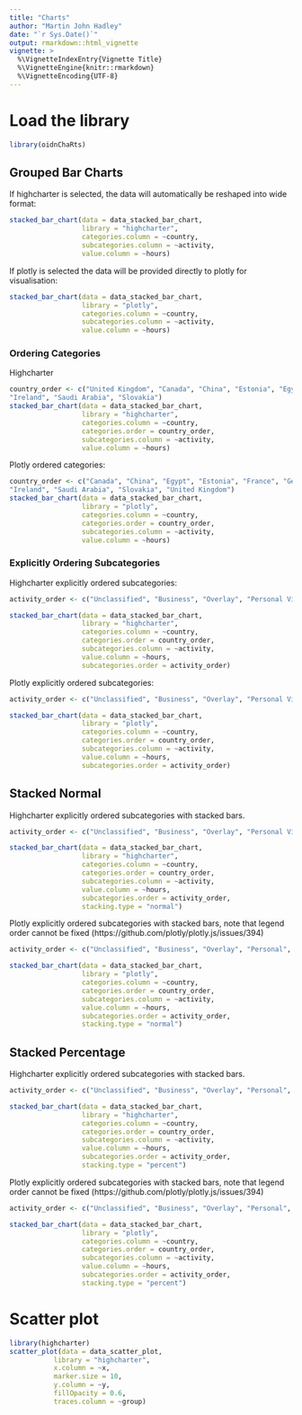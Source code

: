 ```yaml
---
title: "Charts"
author: "Martin John Hadley"
date: "`r Sys.Date()`"
output: rmarkdown::html_vignette
vignette: >
  %\VignetteIndexEntry{Vignette Title}
  %\VignetteEngine{knitr::rmarkdown}
  %\VignetteEncoding{UTF-8}
---
```


<!-- ANY PACKAGES USED HERE MUST BE LOADED IN THE DESCRIPTION FILE AS WELL !-->

# Load the library

```r
library(oidnChaRts)
```


## Grouped Bar Charts

If highcharter is selected, the data will automatically be reshaped into wide format:

```r
stacked_bar_chart(data = data_stacked_bar_chart,
                  library = "highcharter",
                  categories.column = ~country,
                  subcategories.column = ~activity,
                  value.column = ~hours)
```

If plotly is selected the data will be provided directly to plotly for visualisation:

```r
stacked_bar_chart(data = data_stacked_bar_chart,
                  library = "plotly",
                  categories.column = ~country,
                  subcategories.column = ~activity,
                  value.column = ~hours)
```

### Ordering Categories

Highcharter

```r
country_order <- c("United Kingdom", "Canada", "China", "Estonia", "Egypt", "France", "Germany", 
"Ireland", "Saudi Arabia", "Slovakia")
stacked_bar_chart(data = data_stacked_bar_chart,
                  library = "highcharter",
                  categories.column = ~country,
                  categories.order = country_order,
                  subcategories.column = ~activity,
                  value.column = ~hours)
```

Plotly ordered categories:

```r
country_order <- c("Canada", "China", "Egypt", "Estonia", "France", "Germany", 
"Ireland", "Saudi Arabia", "Slovakia", "United Kingdom")
stacked_bar_chart(data = data_stacked_bar_chart,
                  library = "plotly",
                  categories.column = ~country,
                  categories.order = country_order,
                  subcategories.column = ~activity,
                  value.column = ~hours)
```

### Explicitly Ordering Subcategories

Highcharter explicitly ordered subcategories:

```r
activity_order <- c("Unclassified", "Business", "Overlay", "Personal Visit", "Teleconference")

stacked_bar_chart(data = data_stacked_bar_chart,
                  library = "highcharter",
                  categories.column = ~country,
                  categories.order = country_order,
                  subcategories.column = ~activity,
                  value.column = ~hours,
                  subcategories.order = activity_order)
```

Plotly explicitly ordered subcategories:

```r
activity_order <- c("Unclassified", "Business", "Overlay", "Personal Visit", "Teleconference")

stacked_bar_chart(data = data_stacked_bar_chart,
                  library = "plotly",
                  categories.column = ~country,
                  categories.order = country_order,
                  subcategories.column = ~activity,
                  value.column = ~hours,
                  subcategories.order = activity_order)
```

## Stacked Normal

Highcharter explicitly ordered subcategories with stacked bars.

```r
activity_order <- c("Unclassified", "Business", "Overlay", "Personal Visit", "Teleconference")

stacked_bar_chart(data = data_stacked_bar_chart,
                  library = "highcharter",
                  categories.column = ~country,
                  categories.order = country_order,
                  subcategories.column = ~activity,
                  value.column = ~hours,
                  subcategories.order = activity_order,
                  stacking.type = "normal")
```

Plotly explicitly ordered subcategories with stacked bars, note that legend order cannot be fixed (https://github.com/plotly/plotly.js/issues/394)

```r
activity_order <- c("Unclassified", "Business", "Overlay", "Personal", "Teleconference")

stacked_bar_chart(data = data_stacked_bar_chart,
                  library = "plotly",
                  categories.column = ~country,
                  categories.order = country_order,
                  subcategories.column = ~activity,
                  value.column = ~hours,
                  subcategories.order = activity_order,
                  stacking.type = "normal")
```



## Stacked Percentage

Highcharter explicitly ordered subcategories with stacked bars.

```r
activity_order <- c("Unclassified", "Business", "Overlay", "Personal", "Teleconference")

stacked_bar_chart(data = data_stacked_bar_chart,
                  library = "highcharter",
                  categories.column = ~country,
                  categories.order = country_order,
                  subcategories.column = ~activity,
                  value.column = ~hours,
                  subcategories.order = activity_order,
                  stacking.type = "percent")
```

Plotly explicitly ordered subcategories with stacked bars, note that legend order cannot be fixed (https://github.com/plotly/plotly.js/issues/394)

```r
activity_order <- c("Unclassified", "Business", "Overlay", "Personal", "Teleconference")

stacked_bar_chart(data = data_stacked_bar_chart,
                  library = "plotly",
                  categories.column = ~country,
                  categories.order = country_order,
                  subcategories.column = ~activity,
                  value.column = ~hours,
                  subcategories.order = activity_order,
                  stacking.type = "percent")
```

# Scatter plot

```r
library(highcharter)
scatter_plot(data = data_scatter_plot,
           library = "highcharter",
           x.column = ~x,
           marker.size = 10,
           y.column = ~y,
           fillOpacity = 0.6,
           traces.column = ~group)
```


